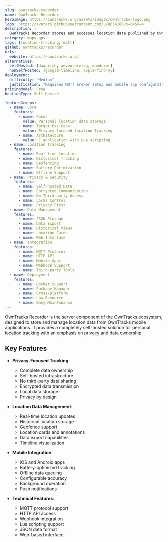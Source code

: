 ```yaml
---
slug: owntracks-recorder
name: OwnTracks Recorder
heroImage: https://owntracks.org/assets/images/owntracks-logo.png
logo: https://avatars.githubusercontent.com/u/8654160?s=64&v=4
description: |
  OwnTracks Recorder stores and accesses location data published by OwnTracks mobile apps, providing a self-hosted solution for personal location tracking with complete privacy control.
category: maps-gps
tags: [location-tracking, mqtt]
github: owntracks/recorder
urls:
  website: https://owntracks.org/
alternatives:
  selfHosted: [dawarich, adventurelog, wanderer]
  nonSelfHosted: [google-timeline, apple-find-my]
deployment:
  difficulty: "Medium"
  justification: "Requires MQTT broker setup and mobile app configuration, but has good documentation."
pricingModel: Free
hostingType: Self-Hosted

featureGroups:
  - name: Core
    features:
      - name: Focus
        value: Personal location data storage
      - name: Target Use Case
        value: Privacy-focused location tracking
      - name: Architecture
        value: C application with Lua scripting
  - name: Location Tracking
    features:
      - name: Real-time Location
      - name: Historical Tracking
      - name: Geofencing
      - name: Battery Optimization
      - name: Offline Support
  - name: Privacy & Security
    features:
      - name: Self-hosted Data
      - name: Encrypted Communication
      - name: No Third-party Access
      - name: Local Control
      - name: Privacy First
  - name: Data Management
    features:
      - name: JSON Storage
      - name: Data Export
      - name: Historical Views
      - name: Location Cards
      - name: Web Interface
  - name: Integration
    features:
      - name: MQTT Protocol
      - name: HTTP API
      - name: Mobile Apps
      - name: Webhook Support
      - name: Third-party Tools
  - name: Deployment
    features:
      - name: Docker Support
      - name: Package Manager
      - name: Cross-platform
      - name: Low Resource
      - name: Easy Maintenance
---
```


OwnTracks Recorder is the server component of the OwnTracks ecosystem, designed to store and manage location data from OwnTracks mobile applications. It provides a completely self-hosted solution for personal location tracking with an emphasis on privacy and data ownership.

## Key Features

- **Privacy-Focused Tracking**:

  - Complete data ownership
  - Self-hosted infrastructure
  - No third-party data sharing
  - Encrypted data transmission
  - Local data storage
  - Privacy by design

- **Location Data Management**:

  - Real-time location updates
  - Historical location storage
  - Geofence support
  - Location cards and annotations
  - Data export capabilities
  - Timeline visualization

- **Mobile Integration**:

  - iOS and Android apps
  - Battery-optimized tracking
  - Offline data queuing
  - Configurable accuracy
  - Background operation
  - Push notifications

- **Technical Features**:
  - MQTT protocol support
  - HTTP API access
  - Webhook integration
  - Lua scripting support
  - JSON data format
  - Web-based interface
